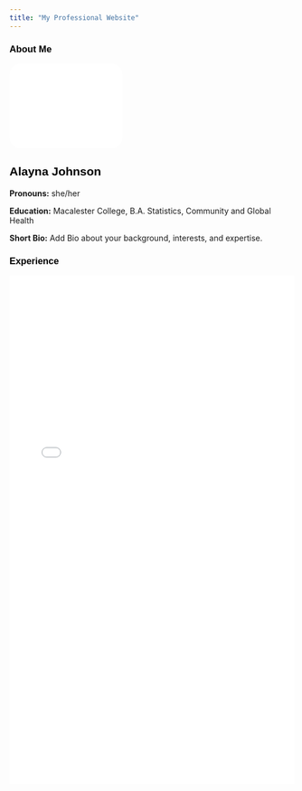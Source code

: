 ```yaml
---
title: "My Professional Website"
---
```


### <span style="color: black; font-family: Arial, sans-serif; font-weight: bold; font-style: font-size: 11px;">About Me</span>

::: {.grid}
::: {.g-col-4}
![](alayna-johnson-headshot.pdf){width=200px style="border-radius: 20px;"}
:::
::: {.g-col-8}


## <span style="color: black; font-family: Arial, sans-serif; font-weight: bold; font-style: font-size: 17px;">Alayna Johnson</span>
**Pronouns:** <span style = "text-decoration: italics;">she/her</span> 

**Education:** Macalester College, B.A. Statistics, Community and Global Health  

**Short Bio:** Add Bio about your background, interests, and expertise.
:::
:::

### <span style="color: black; font-family: Arial, sans-serif; font-weight: bold; font-style: font-size: 11px;">Experience</span>

<embed src="old-resume.pdf" type="application/pdf" width="100%" height="900px" />
